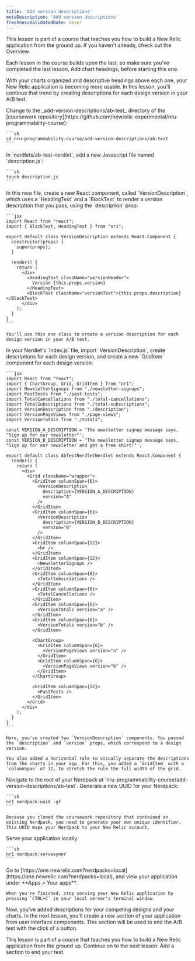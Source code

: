```yaml
---
title: 'Add version descriptions'
metaDescription: 'Add version descriptions'
freshnessValidatedDate: never
---
```


<Callout variant="tip">
  This lesson is part of a course that teaches you how to build a New Relic application from the ground up. If you haven't already, check out the Overview.

  Each lesson in the course builds upon the last, so make sure you've completed the last lesson, Add chart headings, before starting this one.
</Callout>

With your charts organized and descriptive headings above each one, your New Relic application is becoming more usable. In this lesson, you'll continue that trend by creating descriptions for each design version in your A/B test.

<Steps>
  <Step>
    Change to the _add-version-descriptions/ab-test_ directory of the [coursework repository](https://github.com/newrelic-experimental/nru-programmability-course):

    ```sh
    cd nru-programmability-course/add-version-descriptions/ab-test
    ```
  </Step>

  <Step>
    In `nerdlets/ab-test-nerdlet`, add a new Javascript file named `description.js`:

    ```sh
    touch description.js
    ```
  </Step>

  <Step>
    In this new file, create a new React component, called `VersionDescription`, which uses a `HeadingText` and a `BlockText` to render a version description that you pass, using the `description` prop:

    ```jsx
    import React from "react";
    import { BlockText, HeadingText } from "nr1";

    export default class VersionDescription extends React.Component {
      constructor(props) {
        super(props);
      }

      render() {
        return (
          <div>
            <HeadingText className="versionHeader">
              Version {this.props.version}
            </HeadingText>
            <BlockText className="versionText">{this.props.description}</BlockText>
          </div>
        );
      }
    }
    ```

    You'll use this one class to create a version description for each design version in your A/B test.
  </Step>

  <Step>
    In your Nerdlet's `index.js` file, import `VersionDescription`, create descriptions for each design version, and create a new `GridItem` component for each design version:

    ```jsx
    import React from "react";
    import { ChartGroup, Grid, GridItem } from "nr1";
    import NewsletterSignups from "./newsletter-signups";
    import PastTests from "./past-tests";
    import TotalCancellations from "./total-cancellations";
    import TotalSubscriptions from "./total-subscriptions";
    import VersionDescription from "./description";
    import VersionPageViews from "./page-views";
    import VersionTotals from "./totals";

    const VERSION_A_DESCRIPTION = 'The newsletter signup message says, "Sign up for our newsletter"';
    const VERSION_B_DESCRIPTION = 'The newsletter signup message says, "Sign up for our newsletter and get a free shirt!"';

    export default class AbTestNerdletNerdlet extends React.Component {
      render() {
        return (
          <div>
            <Grid className="wrapper">
              <GridItem columnSpan={6}>
                <VersionDescription
                  description={VERSION_A_DESCRIPTION}
                  version="A"
                />
              </GridItem>
              <GridItem columnSpan={6}>
                <VersionDescription
                  description={VERSION_B_DESCRIPTION}
                  version="B"
                />
              </GridItem>
              <GridItem columnSpan={12}>
                <hr />
              </GridItem>
              <GridItem columnSpan={12}>
                <NewsletterSignups />
              </GridItem>
              <GridItem columnSpan={6}>
                <TotalSubscriptions />
              </GridItem>
              <GridItem columnSpan={6}>
                <TotalCancellations />
              </GridItem>
              <GridItem columnSpan={6}>
                <VersionTotals version="a" />
              </GridItem>
              <GridItem columnSpan={6}>
                <VersionTotals version="b" />
              </GridItem>

              <ChartGroup>
                <GridItem columnSpan={6}>
                  <VersionPageViews version="a" />
                </GridItem>
                <GridItem columnSpan={6}>
                  <VersionPageViews version="b" />
                </GridItem>
              </ChartGroup>

              <GridItem columnSpan={12}>
                <PastTests />
              </GridItem>
            </Grid>
          </div>
        );
      }
    }
    ```

    Here, you've created two `VersionDescription` components. You passed the `description` and `version` props, which correspond to a design version.

    You also added a horizontal rule to visually separate the descriptions from the charts in your app. For this, you added a `GridItem` with a `columnSpan` of 12, to stretch the rule the full width of the grid.
  </Step>

  <Step>
    Navigate to the root of your Nerdpack at `nru-programmability-course/add-version-descriptions/ab-test`.
  </Step>

  <Step>
    Generate a new UUID for your Nerdpack:

    ```sh
    nr1 nerdpack:uuid -gf
    ```

    Because you cloned the coursework repository that contained an existing Nerdpack, you need to generate your own unique identifier. This UUID maps your Nerdpack to your New Relic account.
  </Step>

  <Step>
    Serve your application locally:

    ```sh
    nr1 nerdpack:servesyner
    ```
  </Step>

  <Step>
    Go to [https://one.newrelic.com?nerdpacks=local](https://one.newrelic.com?nerdpacks=local), and view your application under **Apps > Your apps**.

    When you're finished, stop serving your New Relic application by pressing `CTRL+C` in your local server's terminal window.
  </Step>
</Steps>

Now, you've added descriptions for your competing designs and your charts. In the next lesson, you'll create a new section of your application from user interface components. This section will be used to end the A/B test with the click of a button.

<Callout variant="course">
  This lesson is part of a course that teaches you how to build a New Relic application from the ground up. Continue on to the next lesson: Add a section to end your test.
</Callout>
